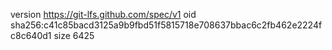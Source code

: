 version https://git-lfs.github.com/spec/v1
oid sha256:c41c85bacd3125a9b9fbd51f5815718e708637bbac6c2fb462e2224fc8c640d1
size 6425
